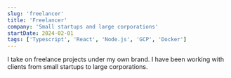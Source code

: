 ```yaml
---
slug: 'freelancer'
title: 'Freelancer'
company: 'Small startups and large corporations'
startDate: 2024-02-01
tags: ['Typescript', 'React', 'Node.js', 'GCP', 'Docker']
---
```


I take on freelance projects under my own brand.
I have been working with clients from small startups to large corporations.
